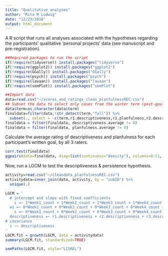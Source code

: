 ```yaml
---
title: "Qualitative analyses"
author: "Rita M Ludwig"
date: "12/23/2018"
output: html_document
---
```

A R script that runs all analyses associated with the hypotheses regarding the participants' qualitative 'personal projects' data (see manuscript and pre-registration).
```r
##Required packages to run the script
if(!require(tidyverse)) install.packages("tidyverse")
if(!require(ggplot2)) install.packages("ggplot2")
if(!require(GGally)) install.packages("GGally")
if(!require(psych)) install.packages("psych")
if(!require(lavaan)) install.packages("lavaan")
if(!require(semPlot)) install.packages("semPlot")

##Import data
data=read.csv("~/scores_and_ratings_clean_planfulnessREC.csv")
## Subset the data to select only cases from the winter term (post-goal setting), and remove individuals who did not write goals.
data$term=as.character(data$term)
finaldata=filter(data,!str_detect(term,"fall")) %>%
  subset(., select = -c(term,r1.descriptiveness,r1.planfulness,r2.descriptiveness,r2.planfulness,r3.descriptiveness,r3.planfulness, subID)) 
finaldata = filter(finaldata, descriptiveness.average != 0)
finaldata = filter(finaldata, planfulness.average != 0)
```
Calculate the average rating of descriptiveness and planfulness for each participant's written goal, by all 3 raters.

```r
corr.test(finaldata)
ggpairs(data=finaldata, diag=list(continuous="density"), columns=8:11, axisLabels="show")
```
Now, run a LGCM to test the descriptiveness & persistence hypothesis.
```r
activity=read.csv("~/cleandata_planfulnessREC.csv") 
activitydata=inner_join(data, activity, by = "subID") %>%
  unique(.)

LGCM = '
  # intercept and slope with fixed coefficients
    i =~ 1*Week1_count + 1*Week2_count + 1*Week3_count + 1*Week4_count + 1*Week5_count + 1*Week6_count + 1*Week7_count + 1*Week8_count + 1*Week9_count + 1*Week10_count + 1*Week11_count + 1*Week12_count + 1*Week13_count + 1*Week14_count + 1*Week15_count + 1*Week16_count + 1*Week17_count + 1*Week18_count + 1*Week19_count + 1*Week20_count
  wi =~ 0*Week1_count + 0*Week2_count + 0*Week3_count + 0*Week4_count + 0*Week5_count + 0*Week6_count + 0*Week7_count + 0*Week8_count + 0*Week9_count + 0*Week10_count + 1*Week11_count + 1*Week12_count + 1*Week13_count + 1*Week14_count + 1*Week15_count + 1*Week16_count + 1*Week17_count + 1*Week18_count + 1*Week19_count + 1*Week20_count
    s =~ 0*Week1_count + 0*Week2_count + 0*Week3_count + 0*Week4_count + 0*Week5_count + 0*Week6_count + 0*Week7_count + 0*Week8_count +0*Week9_count + 0*Week10_count + 0*Week11_count + 1*Week12_count + 2*Week13_count + 3*Week14_count + 4*Week15_count + 5*Week16_count + 6*Week17_count + 7*Week18_count + 8*Week19_count + 9*Week20_count
  descriptiveness =~ r1.descriptiveness + r2.descriptiveness + r3.descriptiveness
# covariance
  s ~~ descriptiveness
'
LGCM.fit = growth(LGCM, data = activitydata)
summary(LGCM.fit, standardized=TRUE)

semPaths(LGCM.fit, style="LISREL")
```